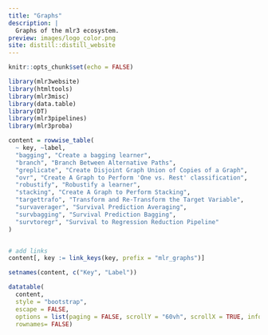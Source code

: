 ```yaml
---
title: "Graphs"
description: |
  Graphs of the mlr3 ecosystem.
preview: images/logo_color.png
site: distill::distill_website
---
```


```r
knitr::opts_chunk$set(echo = FALSE)

library(mlr3website)
library(htmltools)
library(mlr3misc)
library(data.table)
library(DT)
library(mlr3pipelines)
library(mlr3proba)

content = rowwise_table(
  ~ key, ~label,
  "bagging", "Create a bagging learner",
  "branch", "Branch Between Alternative Paths",
  "greplicate", "Create Disjoint Graph Union of Copies of a Graph",
  "ovr", "Create A Graph to Perform 'One vs. Rest' classification",
  "robustify", "Robustify a learner",
  "stacking", "Create A Graph to Perform Stacking",
  "targettrafo", "Transform and Re-Transform the Target Variable",
  "survaverager", "Survival Prediction Averaging",
  "survbagging", "Survival Prediction Bagging",
  "survtoregr", "Survival to Regression Reduction Pipeline"
)


# add links
content[, key := link_keys(key, prefix = "mlr_graphs")]

setnames(content, c("Key", "Label"))
```

```r
datatable(
  content,
  style = "bootstrap",
  escape = FALSE,
  options = list(paging = FALSE, scrollY = "60vh", scrollX = TRUE, info = FALSE),
  rownames= FALSE)
```
